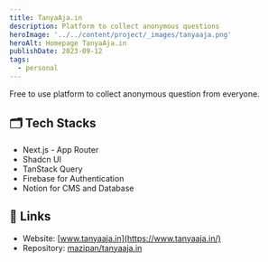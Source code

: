 ```yaml
---
title: TanyaAja.in
description: Platform to collect anonymous questions
heroImage: '../../content/project/_images/tanyaaja.png'
heroAlt: Homepage TanyaAja.in
publishDate: 2023-09-12
tags:
  - personal
---
```


Free to use platform to collect anonymous question from everyone.

## 🗂️ Tech Stacks

- Next.js - App Router
- Shadcn UI
- TanStack Query
- Firebase for Authentication
- Notion for CMS and Database

## 🔗 Links

- Website: [www.tanyaaja.in](https://www.tanyaaja.in/)
- Repository: [mazipan/tanyaaja.in](https://github.com/mazipan/tanyaaja.in)
